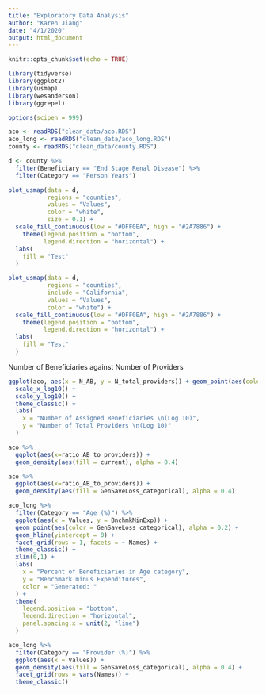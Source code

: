 ```yaml
---
title: "Exploratory Data Analysis"
author: "Karen Jiang"
date: "4/1/2020"
output: html_document
---
```


```r
knitr::opts_chunk$set(echo = TRUE)

library(tidyverse)
library(ggplot2)
library(usmap)
library(wesanderson)
library(ggrepel)

options(scipen = 999)
```

```r
aco <- readRDS("clean_data/aco.RDS")
aco_long <- readRDS("clean_data/aco_long.RDS")
county <- readRDS("clean_data/county.RDS")
```

```r

d <- county %>%
  filter(Beneficiary == "End Stage Renal Disease") %>%
  filter(Category == "Person Years")

plot_usmap(data = d,
           regions = "counties", 
           values = "Values",
           color = "white",
           size = 0.1) +
  scale_fill_continuous(low = "#DFF0EA", high = "#2A7886") +
    theme(legend.position = "bottom",
          legend.direction = "horizontal") + 
  labs(
    fill = "Test"
  )
```

```r

plot_usmap(data = d,
           regions = "counties", 
           include = "California",
           values = "Values",
           color = "white") +
  scale_fill_continuous(low = "#DFF0EA", high = "#2A7886") +
    theme(legend.position = "bottom",
          legend.direction = "horizontal") + 
  labs(
    fill = "Test"
  )


```

Number of Beneficiaries against Number of Providers

```r
ggplot(aco, aes(x = N_AB, y = N_total_providers)) + geom_point(aes(color = current, size = num_states), alpha = 0.5) +
  scale_x_log10() +
  scale_y_log10() + 
  theme_classic() +
  labs(
    x = "Number of Assigned Beneficiaries \n(Log 10)",
    y = "Number of Total Providers \n(Log 10)"
  )

```
```r
aco %>% 
  ggplot(aes(x=ratio_AB_to_providers)) +
  geom_density(aes(fill = current), alpha = 0.4)

```



```r
aco %>%
  ggplot(aes(x=ratio_AB_to_providers)) +
  geom_density(aes(fill = GenSaveLoss_categorical), alpha = 0.4)
```



```r
aco_long %>%
  filter(Category == "Age (%)") %>%
  ggplot(aes(x = Values, y = BnchmkMinExp)) +
  geom_point(aes(color = GenSaveLoss_categorical), alpha = 0.2) +
  geom_hline(yintercept = 0) +
  facet_grid(rows = 1, facets = ~ Names) +
  theme_classic() +
  xlim(0,1) + 
  labs(
    x = "Percent of Beneficiaries in Age category",
    y = "Benchmark minus Expenditures",
    color = "Generated: "
  ) +
  theme(
    legend.position = "bottom",
    legend.direction = "horizontal",
    panel.spacing.x = unit(2, "line")
  )
```
```r
aco_long %>%
  filter(Category == "Provider (%)") %>%
  ggplot(aes(x = Values)) +
  geom_density(aes(fill = GenSaveLoss_categorical), alpha = 0.4) +
  facet_grid(rows = vars(Names)) +
  theme_classic()
```




